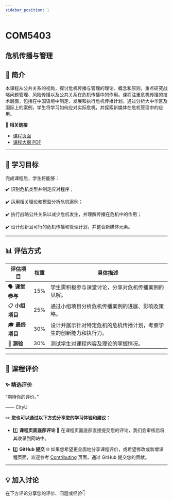 ```yaml
---
sidebar_position: 1
---
```


# COM5403
## 危机传播与管理

## **📘 简介**
本课程从公共关系的视角，探讨危机传播与管理的理论、概念和原则，重点研究战略问题管理、风险传播以及公共关系在危机传播中的作用。课程注重危机传播的技术层面，包括在中国语境中制定、发展和执行危机传播计划。通过分析大中华区及国际上的案例，学生将学习如何应对实际危机，并探索新媒体在危机管理中的应用。

🔗 **相关链接**
- [课程页面](https://www.cityu.edu.hk/catalogue/pg/202425/course/COM5403.htm)
- [课程大纲 PDF](https://www.cityu.edu.hk/catalogue/pg/202425/course/COM5403.pdf)

---

## **🎯 学习目标**

完成课程后，学生将能够：

✔️ 识别危机类型并制定应对程序；

✔️ 运用相关理论和模型分析危机案例；

✔️ 执行战略公共关系以减少危机发生，并理解传播在危机中的作用；

✔️ 设计创新且可行的危机传播和管理计划，并整合新媒体元素。

---

## **📊 评估方式**

| **评估项目**          | **权重** | **具体描述**                                                                                       |
|----------------------|---------|---------------------------------------------------------------------------------------------------|
| 🗣️ **课堂参与**         | 15%     | 学生需积极参与课堂讨论，分享对危机传播案例的见解。                                                    |
| 📋 **小组项目**        | 25%     | 通过小组项目分析危机传播案例的进展、影响及策略。                                                      |
| 🎓 **最终项目**        | 30%     | 设计并展示针对特定危机的危机传播计划，考察学生的创新能力和执行力。                                         |
| 📝 **测验**            | 30%     | 测试学生对课程内容及理论的掌握情况。                                                                |

---

## **💬 课程评价**

### ✨ **精选评价**
<div className={commentStyles.commentBox}>
    <p className={commentStyles.commentText}>
        “期待你的评价。”
    </p>
    <p className={commentStyles.commentAuthor}>—— CityU</p>
</div>

✏️ **您也可以通过以下方式分享您的学习体验和建议：**

- 1️⃣ **课程页面底部评论**
💬 在课程页面底部直接提交您的评论，我们会审核后将其收录到网站中。

- 2️⃣ **GitHub 提交**
🌐 如果您希望更全面地分享课程评价，或希望修改或新增课程页面，欢迎参考 [Contributing](https://penjc.github.io/CityU/contributing) 页面，通过 GitHub 提交您的贡献。

---

## **💡 加入讨论**

在下方评论分享您的评价、问题或经验👇
<Utterances />
